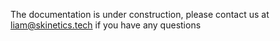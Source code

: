 The documentation is under construction, please contact us at liam@skinetics.tech if you have any questions
